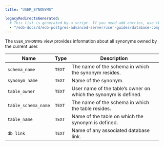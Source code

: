 ```yaml
---
title: "USER_SYNONYMS"

legacyRedirectsGenerated:
  # This list is generated by a script. If you need add entries, use the `legacyRedirects` key.
  - "/edb-docs/d/edb-postgres-advanced-server/user-guides/database-compatibility-for-oracle-developers-catalog-views-guide/13/user_synonyms.html"
---
```


<div id="user_synonyms" class="registered_link"></div>

The `USER_SYNONYMS` view provides information about all synonyms owned by the current user.

| Name                | Type   | Description                                                     |
| ------------------- | ------ | --------------------------------------------------------------- |
| `schema_name`       | `TEXT` | The name of the schema in which the synonym resides.            |
| `synonym_name`      | `TEXT` | Name of the synonym.                                            |
| `table_owner`       | `TEXT` | User name of the table’s owner on which the synonym is defined. |
| `table_schema_name` | `TEXT` | The name of the schema in which the table resides.              |
| `table_name`        | `TEXT` | Name of the table on which the synonym is defined.              |
| `db_link`           | `TEXT` | Name of any associated database link.                           |

